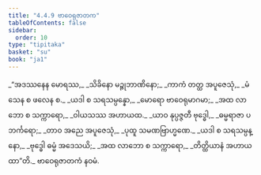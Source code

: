 ```yaml
---
title: "4.4.9 ဗာဝေရုဇာတက"
tableOfContents: false
sidebar:
  order: 10
type: "tipitaka"
basket: "su"
book: "ja1"
---
```



<DynamicBreadcrumb />

<Division number="153" book="ja1">

<Paragraph number="1079" type="verses" book="ja1">
_“အဒဿနေန မောရဿ,_  
_သိခိနော မဉ္ဇုဘာဏိနော;_  
_ကာကံ တတ္ထ အပူဇေသုံ,_  
_မံသေန စ ဖလေန စ._  

</Paragraph>

</Division>
<Division number="154" book="ja1">

<Paragraph number="1080" type="verses" book="ja1">
_ယဒါ စ သရသမ္ပန္နော,_  
_မောရော ဗာဝေရုမာဂမာ;_  
_အထ လာဘော စ သက္ကာရော,_  
_ဝါယသဿ အဟာယထ._  

</Paragraph>

</Division>
<Division number="155" book="ja1">

<Paragraph number="1081" type="verses" book="ja1">
_ယာဝ နုပ္ပဇ္ဇတီ ဗုဒ္ဓေါ,_  
_ဓမ္မရာဇာ ပဘင်္ကရော;_  
_တာဝ အညေ အပူဇေသုံ,_  
_ပုထူ သမဏဗြာဟ္မဏေ._  

</Paragraph>

</Division>
<Division number="156" book="ja1">

<Paragraph number="1082" type="verses" book="ja1">
_ယဒါ စ သရသမ္ပန္နော,_  
_ဗုဒ္ဓေါ ဓမ္မံ အဒေသယိ;_  
_အထ လာဘော စ သက္ကာရော,_  
_တိတ္ထိယာနံ အဟာယထာ”တိ._  


</Paragraph>
</Division>

<Paragraph number="1083" type="center" book="ja1">
ဗာဝေရုဇာတကံ နဝမံ.
</Paragraph>